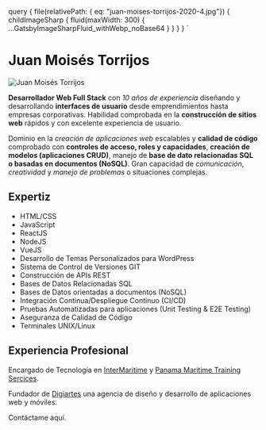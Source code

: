 
  query {
    file(relativePath: { eq: "juan-moises-torrijos-2020-4.jpg"}) {
      childImageSharp {
        fluid(maxWidth: 300) {
          ...GatsbyImageSharpFluid_withWebp_noBase64
        }
      }
    }
  }
`

# Juan Moisés Torrijos

<Img
  fluid={props.data.file.childImageSharp.fluid}
  className="small-image float-left rounded-circle small-shadow"
  alt="Juan Moisés Torrijos"
/>

**Desarrollador Web Full Stack** con *10 años de experiencia* diseñando y desarrollando **interfaces de usuario** desde emprendimientos hasta empresas corporativas. Habilidad comprobada en la **construcción de sitios web** rápidos y con excelente experiencia de usuario.

Dominio en la *creación de aplicaciones web* escalables y **calidad de código** comprobado con **controles de acceso, roles y capacidades**, **creación de modelos (aplicaciones CRUD)**, manejo de **base de dato relacionadas SQL o basadas en documentos (NoSQL)**. Gran capacidad de *comunicación*, *creatividad* y *manejo de problemas* o situaciones complejas.

## Expertiz
- HTML/CSS
- JavaScript
- ReactJS
- NodeJS
- VueJS
- Desarrollo de Temas Personalizados para WordPress
- Sistema de Control de Versiones GIT
- Construcción de APIs REST
- Bases de Datos Relacionadas SQL
- Bases de Datos orientadas a documentos (NoSQL)
- Integración Continua/Despliegue Continuo (CI/CD)
- Pruebas Automatizadas para aplicaciones (Unit Testing & E2E Testing)
- Aseguranza de Calidad de Código
- Terminales UNIX/Linux

## Experiencia Profesional
Encargado de Tecnología en [InterMaritime](https://intermaritime.org) y [Panama Maritime Training Sercices](https://panamamaritimetraining.com).

Fundador de [Digiartes](https://digiartes.com) una agencia de diseño y desarrollo de aplicaciones web y móviles.

<Link to="/contactame">Contáctame aquí.</Link>